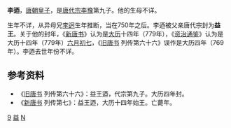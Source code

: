'''李迺'''，[[唐朝|唐朝]][[皇子|皇子]]，是[[唐代宗|唐代宗李豫]]第九子。他的生母不详。

生年不详，从异母兄[[李迥|李迥]]生年推断，当在750年之后。李迺被父亲唐代宗封为'''益王'''。关于他的封年，《[[新唐书|新唐书]]》认为是[[大历|大历]]十四年（779年），《[[资治通鉴|资治通鉴]]》认为是大历十四年（779年）[[六月初七|六月初七]]，《[[旧唐书|旧唐书]] 列传第六十六》误作是大历四年（769年）。李迺去世年份不详。  

== 参考资料 ==
*《[[旧唐书|旧唐书]] 列传第六十六》：益王迺，代宗第九子。大历四年封。
*《[[新唐书|新唐书]] 列传第七》：益王迺，大历十四年始王。亡薨年。

[[Category:唐代宗皇子|9]]
[[Category:唐朝宗室国王|益]]
[[Category:李姓|N]]